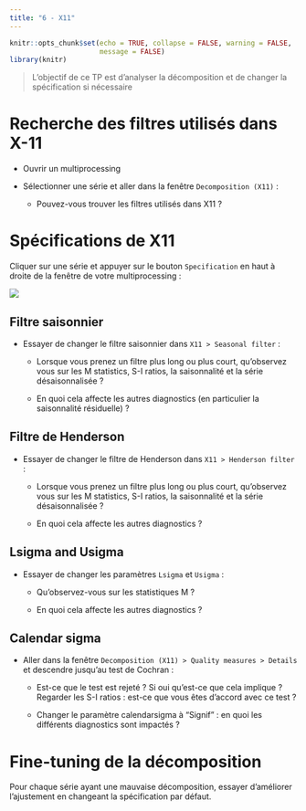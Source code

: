 ```yaml
---
title: "6 - X11"
---
```


```r
knitr::opts_chunk$set(echo = TRUE, collapse = FALSE, warning = FALSE,
                      message = FALSE)
library(knitr)
```

> L'objectif de ce TP est d'analyser la décomposition et de changer la spécification si nécessaire

# Recherche des filtres utilisés dans X-11

-   Ouvrir un multiprocessing

-   Sélectionner une série et aller dans la fenêtre `Decomposition (X11)` :

    -   Pouvez-vous trouver les filtres utilisés dans X11 ?

# Spécifications de X11

Cliquer sur une série et appuyer sur le bouton `Specification` en haut à droite de la fenêtre de votre multiprocessing :

![](img/tp5_jd_1.png)

## Filtre saisonnier

-   Essayer de changer le filtre saisonnier dans `X11 > Seasonal filter` :

    -   Lorsque vous prenez un filtre plus long ou plus court, qu'observez vous sur les M statistics, S-I ratios, la saisonnalité et la série désaisonnalisée ?

    -   En quoi cela affecte les autres diagnostics (en particulier la saisonnalité résiduelle) ?

## Filtre de Henderson

-   Essayer de changer le filtre de Henderson dans `X11 > Henderson filter` :

    -   Lorsque vous prenez un filtre plus long ou plus court, qu'observez vous sur les M statistics, S-I ratios, la saisonnalité et la série désaisonnalisée ?

    -   En quoi cela affecte les autres diagnostics ?

## Lsigma and Usigma

-   Essayer de changer les paramètres `Lsigma` et `Usigma` :

    -   Qu'observez-vous sur les statistiques M ?

    -   En quoi cela affecte les autres diagnostics ?

## Calendar sigma

-   Aller dans la fenêtre `Decomposition (X11) > Quality measures > Details` et descendre jusqu'au test de Cochran :

    -   Est-ce que le test est rejeté ?
        Si oui qu'est-ce que cela implique ?
        Regarder les S-I ratios : est-ce que vous êtes d'accord avec ce test ?

    -   Changer le paramètre calendarsigma à "Signif" : en quoi les différents diagnostics sont impactés ?

# Fine-tuning de la décomposition

Pour chaque série ayant une mauvaise décomposition, essayer d'améliorer l'ajustement en changeant la spécification par défaut.
